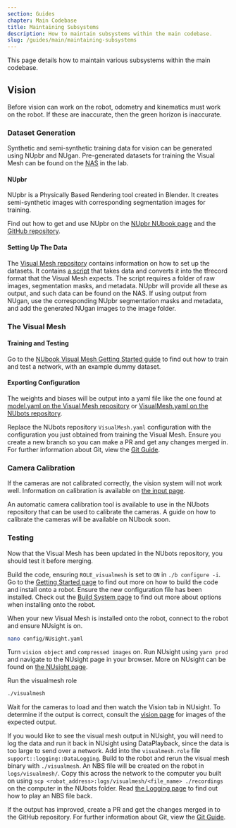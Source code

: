 ```yaml
---
section: Guides
chapter: Main Codebase
title: Maintaining Subsystems
description: How to maintain subsystems within the main codebase.
slug: /guides/main/maintaining-subsystems
---
```


This page details how to maintain various subsystems within the main codebase.

## Vision

Before vision can work on the robot, odometry and kinematics must work on the robot. If these are inaccurate, then the green horizon is inaccurate.

### Dataset Generation

Synthetic and semi-synthetic training data for vision can be generated using NUpbr and NUgan. Pre-generated datasets for training the Visual Mesh can be found on the <abbr title="Network-Attached Storage">NAS</abbr> in the lab.

#### NUpbr

NUpbr is a Physically Based Rendering tool created in Blender. It creates semi-synthetic images with corresponding segmentation images for training.

Find out how to get and use NUpbr on the [NUpbr NUbook page](/system/tools/nupbr) and the [GitHub repository](https://github.com/NUbots/NUpbr).

#### Setting Up The Data

The [Visual Mesh repository](https://github.com/Fastcode/VisualMesh) contains information on how to set up the datasets. It contains [a script](https://github.com/Fastcode/VisualMesh/blob/master/training/build_dataset.py) that takes data and converts it into the tfrecord format that the Visual Mesh expects. The script requires a folder of raw images, segmentation masks, and metadata. NUpbr will provide all these as output, and such data can be found on the NAS. If using output from NUgan, use the corresponding NUpbr segmentation masks and metadata, and add the generated NUgan images to the image folder.

### The Visual Mesh

#### Training and Testing

Go to the [NUbook Visual Mesh Getting Started guide](/guides/tools/visualmesh) to find out how to train and test a network, with an example dummy dataset.

#### Exporting Configuration

The weights and biases will be output into a yaml file like the one found at [model.yaml on the Visual Mesh repository](https://github.com/Fastcode/VisualMesh/blob/master/example/model.yaml) or [VisualMesh.yaml on the NUbots repository](https://github.com/NUbots/NUbots/blob/master/module/vision/VisualMesh/data/config/VisualMesh.yaml).

Replace the NUbots repository `VisualMesh.yaml` configuration with the configuration you just obtained from training the Visual Mesh. Ensure you create a new branch so you can make a PR and get any changes merged in. For further information about Git, view the [Git Guide](/guides/general/git).

### Camera Calibration

If the cameras are not calibrated correctly, the vision system will not work well. Information on calibration is available on [the input page](/system/subsystems/input).

An automatic camera calibration tool is available to use in the NUbots repository that can be used to calibrate the cameras. A guide on how to calibrate the cameras will be available on NUbook soon.

### Testing

Now that the Visual Mesh has been updated in the NUbots repository, you should test it before merging.

Build the code, ensuring `ROLE_visualmesh` is set to `ON` in `./b configure -i`. Go to the [Getting Started page](/guides/main/getting-started) to find out more on how to build the code and install onto a robot. Ensure the new configuration file has been installed. Check out the [Build System page](/system/foundations/build-system) to find out more about options when installing onto the robot.

When your new Visual Mesh is installed onto the robot, connect to the robot and ensure NUsight is on.

```sh
nano config/NUsight.yaml
```

Turn `vision object` and `compressed images` on. Run NUsight using `yarn prod` and navigate to the NUsight page in your browser. More on NUsight can be found on [the NUsight page](/system/tools/nusight).

Run the visualmesh role

```sh
./visualmesh
```

Wait for the cameras to load and then watch the Vision tab in NUsight. To determine if the output is correct, consult the [vision page](/system/subsystems/vision) for images of the expected output.

If you would like to see the visual mesh output in NUsight, you will need to log the data and run it back in NUsight using DataPlayback, since the data is too large to send over a network. Add into the `visualmesh.role` file `support::logging::DataLogging`. Build to the robot and rerun the visual mesh binary with `./visualmesh`. An NBS file will be created on the robot in `logs/visualmesh/`. Copy this across the network to the computer you built on using `scp <robot_address>:logs/visualmesh/<file_name> ./recordings` on the computer in the NUbots folder. Read [the Logging page](/system/subsystems/logging) to find out how to play an NBS file back.

If the output has improved, create a PR and get the changes merged in to the GitHub repository. For further information about Git, view the [Git Guide](/guides/general/git).
